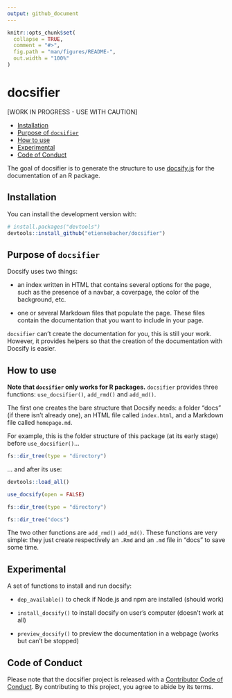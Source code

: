 ```yaml
---
output: github_document
---
```


<!-- README.md is generated from README.Rmd. Please edit that file -->

```r
knitr::opts_chunk$set(
  collapse = TRUE,
  comment = "#>",
  fig.path = "man/figures/README-",
  out.width = "100%"
)
```


# docsifier

[WORK IN PROGRESS - USE WITH CAUTION]

<!-- badges: start -->
<!-- badges: end -->
  
* [Installation](#installation)
* [Purpose of `docsifier`](#purpose)
* [How to use](#howto)
* [Experimental](#experimental)
* [Code of Conduct](#CoC)
  
  
The goal of docsifier is to generate the structure to use [docsify.js](https://docsify.js.org/#/) for the documentation of an R package.

## Installation

You can install the development version with: 

```r
# install.packages("devtools")
devtools::install_github("etiennebacher/docsifier")
```

## Purpose of `docsifier`

Docsify uses two things:

* an index written in HTML that contains several options for the page, such as the presence of a navbar, a coverpage, the color of the background, etc.

* one or several Markdown files that populate the page. These files contain the documentation that you want to include in your page.

`docsifier` can't create the documentation for you, this is still your work. However, it provides helpers so that the creation of the documentation with Docsify is easier.


## How to use

**Note that `docsifier` only works for R packages.** `docsifier` provides three functions: `use_docsifier()`, `add_rmd()` and `add_md()`.

The first one creates the bare structure that Docsify needs: a folder "docs" (if there isn't already one), an HTML file called `index.html`, and a Markdown file called `homepage.md`.

For example, this is the folder structure of this package (at its early stage) before `use_docsifier()`...

```r
fs::dir_tree(type = "directory")
```

... and after its use:

```r
devtools::load_all()
```
```r
use_docsify(open = FALSE)
```
```r
fs::dir_tree(type = "directory")
```
```r
fs::dir_tree("docs")
```


The two other functions are `add_rmd()` `add_md()`. These functions are very simple: they just create respectively an `.Rmd` and an `.md` file in "docs" to save some time.


## Experimental

A set of functions to install and run docsify:

* `dep_available()` to check if Node.js and npm are installed (should work)

* `install_docsify()` to install docsify on user's computer (doesn't work at all)

* `preview_docsify()` to preview the documentation in a webpage (works but can't be stopped)


## Code of Conduct

Please note that the docsifier project is released with a [Contributor Code of Conduct](https://contributor-covenant.org/version/2/0/CODE_OF_CONDUCT.html). By contributing to this project, you agree to abide by its terms.




